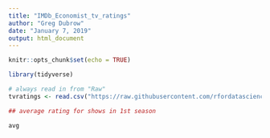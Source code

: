 ```yaml
---
title: "IMDb_Economist_tv_ratings"
author: "Greg Dubrow"
date: "January 7, 2019"
output: html_document
---
```


```r
knitr::opts_chunk$set(echo = TRUE)
```

```r

library(tidyverse)

# always read in from "Raw"
tvratings <- read.csv("https://raw.githubusercontent.com/rfordatascience/tidytuesday/master/data/2019/2019-01-08/IMDb_Economist_tv_ratings.csv")

## average rating for shows in 1st season

avg  

```

